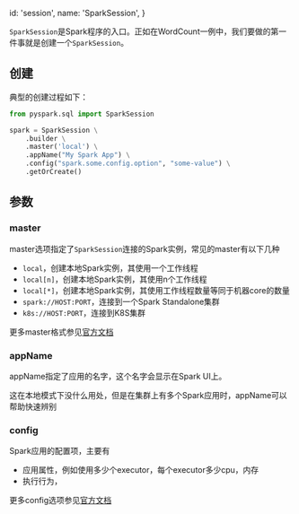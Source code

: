  id: 'session',
  name: 'SparkSession',
}

`SparkSession`是Spark程序的入口。正如在WordCount一例中，我们要做的第一件事就是创建一个`SparkSession`。

## 创建

典型的创建过程如下：

```python
from pyspark.sql import SparkSession

spark = SparkSession \
    .builder \
    .master('local') \
    .appName("My Spark App") \
    .config("spark.some.config.option", "some-value") \
    .getOrCreate()
```

## 参数

### master

master选项指定了`SparkSession`连接的Spark实例，常见的master有以下几种

- `local`，创建本地Spark实例，其使用一个工作线程
- `local[n]`，创建本地Spark实例，其使用n个工作线程
- `local[*]`，创建本地Spark实例，其使用工作线程数量等同于机器core的数量
- `spark://HOST:PORT`，连接到一个Spark Standalone集群
- `k8s://HOST:PORT`，连接到K8S集群

更多master格式参见[官方文档](https://spark.apache.org/docs/3.0.0/submitting-applications.html#master-urls)

### appName

appName指定了应用的名字，这个名字会显示在Spark UI上。

这在本地模式下没什么用处，但是在集群上有多个Spark应用时，appName可以帮助快速辨别

### config

Spark应用的配置项，主要有

- 应用属性，例如使用多少个executor，每个executor多少cpu，内存
- 执行行为，

更多config选项参见[官方文档](https://spark.apache.org/docs/3.0.0/configuration.html#application-properties)